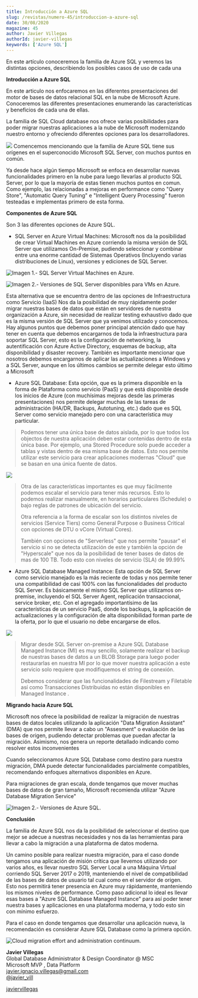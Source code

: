 ```yaml
---
title: Introducción a Azure SQL
slug: /revistas/numero-45/introduccion-a-azure-sql
date: 30/08/2020
magazine: 45
author: Javier Villegas
authorId: javier-villegas
keywords: ['Azure SQL']
---
```



<ArticleHeader frontmatter={props.pageContext.frontmatter} />


En este artículo conoceremos la familia de Azure SQL y veremos las
distintas opciones, describiendo los posibles casos de uso de cada una

**Introducción a Azure SQL**

En este articulo nos enfocaremos en las diferentes presentaciones del
motor de bases de datos relacional SQL en la nube de Microsoft Azure.
Conoceremos las diferentes presentaciones enumerando las características
y beneficios de cada una de ellas.

La familia de SQL Cloud database nos ofrece varias posibilidades para
poder migrar nuestras aplicaciones a la nube de Microsoft modernizando
nuestro entorno y ofreciendo diferentes opciones para los
desarrolladores.

![](../../../images/numero45/introduccion-a-azure-sql/image1.png)
Comencemos mencionando que la familia de
Azure SQL tiene sus orígenes en el superconocido Microsoft SQL Server,
con muchos puntos en común.

Ya desde hace algún tiempo Microsoft se enfoca en desarrollar nuevas
funcionalidades primero en la nube para luego llevarlas al producto SQL
Server, por lo que la mayoría de estas tienen muchos puntos en comun.
Como ejemplo, las relacionadas a mejoras en performance como "Query
Store", "Automatic Query Tuning" e "Intelligent Query Processing" fueron
testeadas e implementas primero de esta forma.

**Componentes de Azure SQL**

Son 3 las diferentes opciones de Azure SQL.

-   SQL Server en Azure Virtual Machines: Microsoft nos da la
    posibilidad de crear Virtual Machines en Azure corriendo la misma
    versión de SQL Server que utilizamos On-Premise, pudiendo
    seleccionar y combinar entre una enorme cantidad de Sistemas
    Operativos (Incluyendo varias distribuciones de Linux), versiones y
    ediciones de SQL Server.

![Imagen 1.- SQL Server Virtual Machines en Azure.](../../../images/numero45/introduccion-a-azure-sql/image2.png)



![Imagen 2.- Versiones de SQL Server disponibles para VMs en Azure.](../../../images/numero45/introduccion-a-azure-sql/image3.png)



Esta alternativa que se encuentra dentro de las opciones de
Infraestructura como Servicio (IaaS) Nos da la posibilidad de muy
rápidamente poder migrar nuestras bases de datos que están en servidores
de nuestra organización a Azure, sin necesidad de realizar testing
exhaustivo dado que es la misma versión de SQL Server que ya venimos
utilizado y conocemos. Hay algunos puntos que debemos poner principal
atención dado que hay tener en cuenta que debemos encargarnos de toda la
infraestructura para soportar SQL Server, esto es la configuración de
networking, la autentificación con Azure Active Directory, esquemas de
backup, alta disponibilidad y disaster recovery. También es importante
mencionar que nosotros debemos encargarnos de aplicar las
actualizaciones a Windows y a SQL Server, aunque en los últimos cambios
se permite delegar esto último a Microsoft

-   Azure SQL Database: Esta opción, que es la primera disponible
    en la forma de Plataforma como servicio (PaaS) y que está disponible
    desde los inicios de Azure (con muchísimas mejoras desde las
    primeras presentaciones) nos permite delegar muchas de las tareas de
    administración (HA/DR, Backups, Autotuning, etc.) dado que es SQL
    Server como servicio manejado pero con una característica muy
    particular.

> Podemos tener una única base de datos aislada, por lo que todos los
> objectos de nuestra aplicación deben estar contenidas dentro de esta
> única base. Por ejemplo, una Stored Procedure solo puede acceder a
> tablas y vistas dentro de esa misma base de datos. Esto nos permite
> utilizar este servicio para crear aplicaciones modernas "Cloud" que se
> basan en una única fuente de datos.

![](../../../images/numero45/introduccion-a-azure-sql/image4.png)

> Otra de las características importantes es que muy fácilmente podemos
> escalar el servicio para tener más recursos. Esto lo podemos realizar
> manualmente, en horarios particulares (Schedule) o bajo reglas de
> patrones de ubicación del servicio.
>
> Otra referencia a la forma de escalar son los distintos niveles de
> servicios (Service Tiers) como General Purpose o Business Critical con
> opciones de DTU o vCore (Virtual Cores).
>
> También con opciones de "Serverless" que nos permite "pausar" el
> servicio si no se detecta utilización de este y también la opción de
> "Hyperscale" que nos da la posibilidad de tener bases de datos de mas
> de 100 TB. Todo esto con niveles de servicio (SLA) de 99.99%

-   Azure SQL Database Managed Instance: Esta opción de SQL
    Server como servicio manejado es la más reciente de todas y nos
    permite tener una compatibilidad de casi 100% con las
    funcionalidades del producto SQL Server. Es básicamente el mismo SQL
    Server que utilizamos on-premise, incluyendo el SQL Server Agent,
    replicación transaccional, service broker, etc. Con el agregado
    importantísimo de las características de un servicio PaaS, donde los
    backups, la aplicación de actualizaciones y la configuración de alta
    disponibilidad forman parte de la oferta, por lo que el usuario no
    debe encargarse de ellos.

![](../../../images/numero45/introduccion-a-azure-sql/image5.jpeg)

> Migrar desde SQL Server on-premise a Azure SQL Database Managed
> Instance (MI) es muy sencillo, solamente realizar el backup de
> nuestras bases de datos a un BLOB Storage para luego poder
> restaurarlas en nuestra MI por lo que mover nuestra aplicación a este
> servicio solo requiere que modifiquemos el string de conexión.
>
> Debemos considerar que las funcionalidades de Filestream y Filetable
> así como Transacciones Distribuidas no están disponibles en Managed
> Instance .

**Migrando hacia Azure SQL**

Microsoft nos ofrece la posibilidad de realizar la migración de nuestras
bases de datos locales utilizando la aplicación "Data Migration
Assistant" (DMA) que nos permite llevar a cabo un "Assesment" o
evaluación de las bases de origen, pudiendo detectar problemas que
puedan afectar la migración. Asimismo, nos genera un reporte detallado
indicando como resolver estos inconvenientes

Cuando seleccionamos Azure SQL Database como destino para nuestra
migración, DMA puede detectar funcionalidades parcialmente compatibles,
recomendando enfoques alternativos disponibles en Azure.

Para migraciones de gran escala, donde tengamos que mover muchas bases
de datos de gran tamaño, Microsoft recomienda utilizar "Azure Database
Migration Service"

![Imagen 2.- Versiones de Azure SQL.](../../../images/numero45/introduccion-a-azure-sql/image6.png)



**Conclusión**

La familia de Azure SQL nos da la posibilidad de seleccionar el destino
que mejor se adecue a nuestras necesidades y nos da las herramientas
para llevar a cabo la migración a una plataforma de datos moderna.

Un camino posible para realizar nuestra migración, para el caso donde
tengamos una aplicación de misión crítica que llevemos utilizando por
varios años, es llevar nuestro SQL Server Local a una Máquina Virtual
corriendo SQL Server 2017 o 2019, manteniendo el nivel de compatibilidad
de las bases de datos de usuario tal cual como en el servidor de origen.
Esto nos permitirá tener presencia en Azure muy rápidamente, manteniendo
los mismos niveles de performance. Como paso adicional lo ideal es
llevar esas bases a "Azure SQL Database Managed Instance" para así poder
tener nuestra bases y aplicaciones en una plataforma moderna, y todo
esto sin con mínimo esfuerzo.

Para el caso en donde tengamos que desarrollar una aplicación nueva, la
recomendación es considerar Azure SQL Database como la primera opción.

![Cloud migration effort and administration continuum.
](../../../images/numero45/introduccion-a-azure-sql/image7.png)

**Javier Villegas** <br />
Global Database Administrator & Design Coordinator @ MSC <br />
Microsoft MVP , Data Platform <br />
<javier.ignacio.villegas@gmail.com> <br />
[@javier_vill](https://twitter.com/javier_vill) <br />

[javiervillegas](https://www.linkedin.com/in/javiervillegas/) <br />